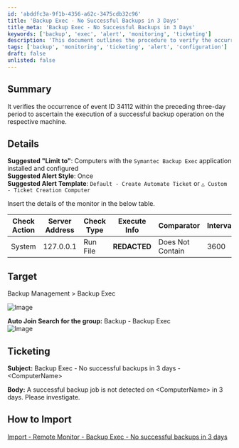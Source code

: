 ```yaml
---
id: 'abddfc3a-9f1b-4356-a62c-3475cdb32c96'
title: 'Backup Exec - No Successful Backups in 3 Days'
title_meta: 'Backup Exec - No Successful Backups in 3 Days'
keywords: ['backup', 'exec', 'alert', 'monitoring', 'ticketing']
description: 'This document outlines the procedure to verify the occurrence of event ID 34112 within the last three days to ensure successful backup operations on machines with Symantec Backup Exec installed. It includes suggested alert styles, ticketing information, and import instructions for remote monitoring.'
tags: ['backup', 'monitoring', 'ticketing', 'alert', 'configuration']
draft: false
unlisted: false
---
```

## Summary

It verifies the occurrence of event ID 34112 within the preceding three-day period to ascertain the execution of a successful backup operation on the respective machine.

## Details

**Suggested "Limit to"**: Computers with the `Symantec Backup Exec` application installed and configured  
**Suggested Alert Style**: Once  
**Suggested Alert Template**: `Default - Create Automate Ticket` or `△ Custom - Ticket Creation Computer`  

Insert the details of the monitor in the below table.

| Check Action | Server Address | Check Type | Execute Info | Comparator        | Interval | Result     |
|--------------|----------------|------------|---------------|--------------------|----------|------------|
| System       | 127.0.0.1     | Run File   | **REDACTED**  | Does Not Contain    | 3600     | Problematic |

## Target

Backup Management > Backup Exec  

![Image](../../../static/img/Backup-Exec---No-successful-backups-in-3-days/image_1.png)  

**Auto Join Search for the group:** Backup - Backup Exec  
![Image](../../../static/img/Backup-Exec---No-successful-backups-in-3-days/image_2.png)  

## Ticketing

**Subject:** Backup Exec - No successful backups in 3 days - \<ComputerName\>  

**Body:** A successful backup job is not detected on \<ComputerName\> in 3 days. Please investigate.

## How to Import

[Import - Remote Monitor - Backup Exec - No successful backups in 3 days](https://proval.itglue.com/DOC-5078775-13244086)  












